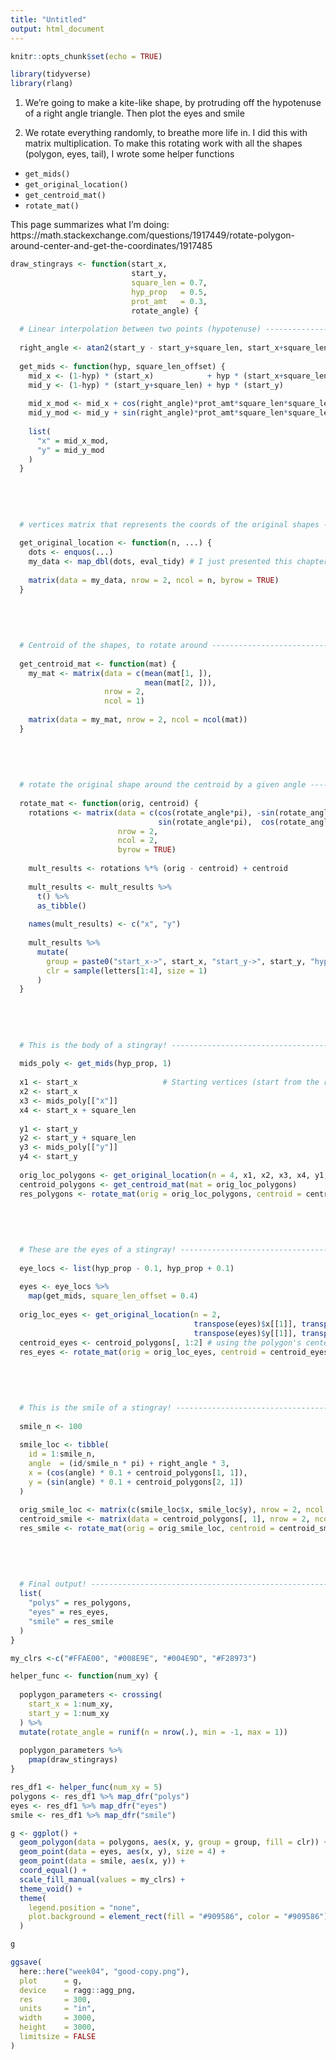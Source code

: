 ```yaml
---
title: "Untitled"
output: html_document
---
```


```r
knitr::opts_chunk$set(echo = TRUE)
```

```r
library(tidyverse)
library(rlang)
```

1. We're going to make a kite-like shape, by protruding off the hypotenuse of a right angle triangle. Then plot the eyes and smile

2. We rotate everything randomly, to breathe more life in. I did this with matrix multiplication. To make this rotating work with all the shapes (polygon, eyes, tail), I wrote some helper functions

- `get_mids()` 
- `get_original_location()` 
- `get_centroid_mat()` 
- `rotate_mat()`

This page summarizes what I'm doing: https://math.stackexchange.com/questions/1917449/rotate-polygon-around-center-and-get-the-coordinates/1917485

```r
draw_stingrays <- function(start_x, 
                           start_y, 
                           square_len = 0.7, 
                           hyp_prop   = 0.5,
                           prot_amt   = 0.3,
                           rotate_angle) {
  
  # Linear interpolation between two points (hypotenuse) ------------------------------------------------------
  
  right_angle <- atan2(start_y - start_y+square_len, start_x+square_len - start_x) # Just need to use this again lol
  
  get_mids <- function(hyp, square_len_offset) {
    mid_x <- (1-hyp) * (start_x)            + hyp * (start_x+square_len)
    mid_y <- (1-hyp) * (start_y+square_len) + hyp * (start_y)
    
    mid_x_mod <- mid_x + cos(right_angle)*prot_amt*square_len*square_len_offset           
    mid_y_mod <- mid_y + sin(right_angle)*prot_amt*square_len*square_len_offset
    
    list(
      "x" = mid_x_mod,
      "y" = mid_y_mod
    )
  }
  
  
  
  
  
  # vertices matrix that represents the coords of the original shapes ----------------------------------------
  
  get_original_location <- function(n, ...) {
    dots <- enquos(...)
    my_data <- map_dbl(dots, eval_tidy) # I just presented this chapter!
    
    matrix(data = my_data, nrow = 2, ncol = n, byrow = TRUE)
  }
  
  
  
  
  
  # Centroid of the shapes, to rotate around ----------------------------------------------------------------
  
  get_centroid_mat <- function(mat) {
    my_mat <- matrix(data = c(mean(mat[1, ]), 
                              mean(mat[2, ])),
                     nrow = 2,
                     ncol = 1)
    
    matrix(data = my_mat, nrow = 2, ncol = ncol(mat))
  }
  
  
  
  
  
  # rotate the original shape around the centroid by a given angle -----------------------------------------
  
  rotate_mat <- function(orig, centroid) {
    rotations <- matrix(data = c(cos(rotate_angle*pi), -sin(rotate_angle*pi), 
                                 sin(rotate_angle*pi),  cos(rotate_angle*pi)),
                        nrow = 2,
                        ncol = 2,
                        byrow = TRUE)
    
    mult_results <- rotations %*% (orig - centroid) + centroid
    
    mult_results <- mult_results %>% 
      t() %>% 
      as_tibble()
    
    names(mult_results) <- c("x", "y")
    
    mult_results %>% 
      mutate(
        group = paste0("start_x->", start_x, "start_y->", start_y, "hyp_prop->", hyp_prop, "prot_amt->", prot_amt),
        clr = sample(letters[1:4], size = 1)
      )
  }
  
  
  
  
  
  # This is the body of a stingray! ------------------------------------------------------------------------
  
  mids_poly <- get_mids(hyp_prop, 1)   
  
  x1 <- start_x                   # Starting vertices (start from the right angle vertex, and go clockwise) 
  x2 <- start_x 
  x3 <- mids_poly[["x"]] 
  x4 <- start_x + square_len
  
  y1 <- start_y 
  y2 <- start_y + square_len
  y3 <- mids_poly[["y"]]
  y4 <- start_y
  
  orig_loc_polygons <- get_original_location(n = 4, x1, x2, x3, x4, y1, y2, y3, y4)
  centroid_polygons <- get_centroid_mat(mat = orig_loc_polygons)
  res_polygons <- rotate_mat(orig = orig_loc_polygons, centroid = centroid_polygons)
  
  
  
  
  
  # These are the eyes of a stingray! ----------------------------------------------------------------------
  
  eye_locs <- list(hyp_prop - 0.1, hyp_prop + 0.1)
  
  eyes <- eye_locs %>%
    map(get_mids, square_len_offset = 0.4)
  
  orig_loc_eyes <- get_original_location(n = 2, 
                                         transpose(eyes)$x[[1]], transpose(eyes)$x[[2]], 
                                         transpose(eyes)$y[[1]], transpose(eyes)$y[[2]])
  centroid_eyes <- centroid_polygons[, 1:2] # using the polygon's center to rotate
  res_eyes <- rotate_mat(orig = orig_loc_eyes, centroid = centroid_eyes)
  
  
  
  
  
  # This is the smile of a stingray! ----------------------------------------------------------------------
  
  smile_n <- 100
  
  smile_loc <- tibble(
    id = 1:smile_n,
    angle  = (id/smile_n * pi) + right_angle * 3,
    x = (cos(angle) * 0.1 + centroid_polygons[1, 1]),
    y = (sin(angle) * 0.1 + centroid_polygons[2, 1])
  ) 
  
  orig_smile_loc <- matrix(c(smile_loc$x, smile_loc$y), nrow = 2, ncol = nrow(smile_loc), byrow = TRUE)
  centroid_smile <- matrix(data = centroid_polygons[, 1], nrow = 2, ncol = ncol(orig_smile_loc)) # using the polygon's center to rotate
  res_smile <- rotate_mat(orig = orig_smile_loc, centroid = centroid_smile)
  
  
  
  
  
  # Final output! -----------------------------------------------------------------------------------------
  list(
    "polys" = res_polygons,
    "eyes" = res_eyes,
    "smile" = res_smile
  )
}

my_clrs <-c("#FFAE00", "#008E9E", "#004E9D", "#F28973")

helper_func <- function(num_xy) {
  
  poplygon_parameters <- crossing(
    start_x = 1:num_xy,
    start_y = 1:num_xy
  ) %>% 
  mutate(rotate_angle = runif(n = nrow(.), min = -1, max = 1))
  
  poplygon_parameters %>% 
    pmap(draw_stingrays)
}
```

```r
res_df1 <- helper_func(num_xy = 5)
polygons <- res_df1 %>% map_dfr("polys")
eyes <- res_df1 %>% map_dfr("eyes")
smile <- res_df1 %>% map_dfr("smile")

g <- ggplot() +
  geom_polygon(data = polygons, aes(x, y, group = group, fill = clr)) +
  geom_point(data = eyes, aes(x, y), size = 4) +
  geom_point(data = smile, aes(x, y)) +
  coord_equal() +
  scale_fill_manual(values = my_clrs) +
  theme_void() +
  theme(
    legend.position = "none",
    plot.background = element_rect(fill = "#909586", color = "#909586")
  )

g

ggsave(
  here::here("week04", "good-copy.png"),
  plot      = g,
  device    = ragg::agg_png,
  res       = 300,
  units     = "in", 
  width     = 3000, 
  height    = 3000, 
  limitsize = FALSE 
)
```

